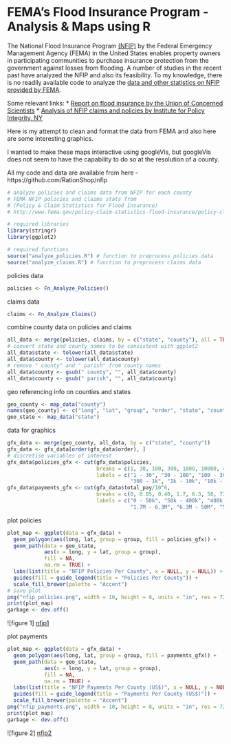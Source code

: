 FEMA's Flood Insurance Program - Analysis & Maps using R
========================================================

The National Flood Insurance Program [(NFIP)](http://en.wikipedia.org/wiki/National_Flood_Insurance_Program) by the Federal Emergency Management Agency (FEMA) in the United States enables property owners in participating communities to purchase insurance protection from the government against losses from flooding. A number of studies in the recent past have analyzed the NFIP and also its feasibility. To my knowledge, there is no readily available code to analyze the [data and other statistics on NFIP provided by FEMA](http://www.fema.gov/policy-claim-statistics-flood-insurance/policy-claim-statistics-flood-insurance/policy-claim-13). 

Some relevant links:
* [Report on flood insurance by the Union of Concerned Scientists](http://www.ucsusa.org/global_warming/science_and_impacts/impacts/flood-insurance-sea-level-rise.html)
* [Analysis of NFIP claims and policies by Institute for Policy Integrity, NY](http://policyintegrity.org/documents/FloodingtheMarket.pdf)


Here is my attempt to clean and format the data from FEMA and also here are some interesting graphics.

I wanted to make these maps interactive using googleVis, but googleVis does not seem to have the capability to do so at the resolution of a county.

All my code and data are available from here - https://github.com/RationShop/nfip


```r
# analyze policies and claims data from NFIP for each county
# FEMA NFIP policies and claims stats from 
# (Policy & Claim Statistics for Flood Insurance)
# http://www.fema.gov/policy-claim-statistics-flood-insurance/policy-claim-statistics-flood-insurance/policy-claim-13

# required libraries
library(stringr)
library(ggplot2)

# required functions
source("analyze_policies.R") # function to preprocess policies data
source("analyze_claims.R") # function to preprocess claims data
```

policies data
```r
policies <- Fn_Analyze_Policies() 
```

claims data
```r
claims <- Fn_Analyze_Claims()  
```

combine county data on policies and claims
```r
all_data <- merge(policies, claims, by = c("state", "county"), all = TRUE)
# convert state and county names to be consistent with ggplot2
all_data$state <- tolower(all_data$state)
all_data$county <- tolower(all_data$county)
# remove " county" and " parish" from county names
all_data$county <- gsub(" county", "", all_data$county)
all_data$county <- gsub(" parish", "", all_data$county)
```

geo referencing info on counties and states
```r
geo_county <- map_data("county")
names(geo_county) <- c("long", "lat", "group", "order", "state", "county")
geo_state <- map_data("state")
```

data for graphics
```r
gfx_data <- merge(geo_county, all_data, by = c("state", "county"))
gfx_data <- gfx_data[order(gfx_data$order), ]
# discretise variables of interest
gfx_data$policies_gfx <- cut(gfx_data$policies, 
                             breaks = c(1, 30, 100, 300, 1000, 10000, 400000),
                             labels = c("1 - 30", "30 - 100", "100 - 300", 
                                        "300 - 1k", "1k - 10k", "10k - 400k"))
gfx_data$payments_gfx <- cut(gfx_data$total_pay/10^6, 
                             breaks = c(0, 0.05, 0.40, 1.7, 6.3, 50, 7300),
                             labels = c("0 - 50k", "50k - 400k", "400k - 1.7M", 
                                        "1.7M - 6.3M", "6.3M - 50M", "50M - 7.3B"))

```

plot policies
```r
plot_map <- ggplot(data = gfx_data) + 
  geom_polygon(aes(long, lat, group = group, fill = policies_gfx)) + 
  geom_path(data = geo_state, 
            aes(x = long, y = lat, group = group), 
            fill = NA, 
            na.rm = TRUE) +
  labs(list(title = "NFIP Policies Per County", x = NULL, y = NULL)) +
  guides(fill = guide_legend(title = "Policies Per County")) +
  scale_fill_brewer(palette = "Accent")
# save plot
png("nfip_policies.png", width = 10, height = 8, units = "in", res = 72)
print(plot_map)
garbage <- dev.off()
```
![figure 1] [nfip1]


plot payments
```r
plot_map <- ggplot(data = gfx_data) + 
  geom_polygon(aes(long, lat, group = group, fill = payments_gfx)) + 
  geom_path(data = geo_state, 
            aes(x = long, y = lat, group = group), 
            fill = NA, 
            na.rm = TRUE) +
  labs(list(title = "NFIP Payments Per County (US$)", x = NULL, y = NULL)) +
  guides(fill = guide_legend(title = "Payments Per County (US$)")) +
  scale_fill_brewer(palette = "Accent")
png("nfip_payments.png", width = 10, height = 8, units = "in", res = 72)
print(plot_map)
garbage <- dev.off()
```
![figure 2] [nfip2]



[nfip1]: nfip_policies.png "figure 1"
[nfip2]: nfip_payments.png "figure 2"

